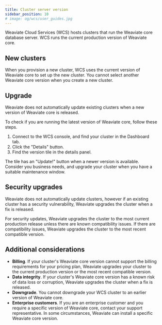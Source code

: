 ```yaml
---
title: Cluster server version
sidebar_position: 10
# image: og/wcs/user_guides.jpg
---
```


Weaviate Cloud Services (WCS) hosts clusters that run the Weaviate core database server. WCS runs the current production version of Weaviate core. 

## New clusters

When you provision a new cluster, WCS uses the current version of Weaviate core to set up the new cluster. You cannot select another Weaviate core version when you create a new cluster. 

## Upgrade

Weaviate does not automatically update existing clusters when a new version of Weaviate core is released. 

To check if you are running the latest version of Weaviate core, follow these steps. 

1. Connect to the WCS console, and find your cluster in the Dashboard tab.
1. Click the "Details" button.
1. Find the version tile in the details panel. 

The tile has an "Update!" button when a newer version is available. Consider you business needs, and upgrade your cluster when you have a suitable maintenance window.  

## Security upgrades

 Weaviate does not automatically update clusters, however if an existing cluster has a security vulnerability, Weaviate upgrades the cluster when a fix is released.
 
 For security updates, Weaviate upgrades the cluster to the most current production release unless there are known compatibility issues. If there are compatibility issues, Weaviate upgrades the cluster to the most recent compatible version. 

## Additional considerations

- **Billing**. If your cluster's Weaviate core version cannot support the billing requirements for your pricing plan, Weaviate upgrades your cluster to the current production version or the most recent compatible version. 
- **Data integrity**. If your cluster's Weaviate core version has a known risk of data loss or corruption, Weaviate upgrades the cluster when a fix is released.
- **Downgrade**. You cannot downgrade your WCS cluster to an earlier version of Weaviate core.
- **Enterprise customers**. If you are an enterprise customer and you require a specific version of Weaviate core, contact your support representative. In some circumstances, Weaviate can install a specific Weaviate core version.